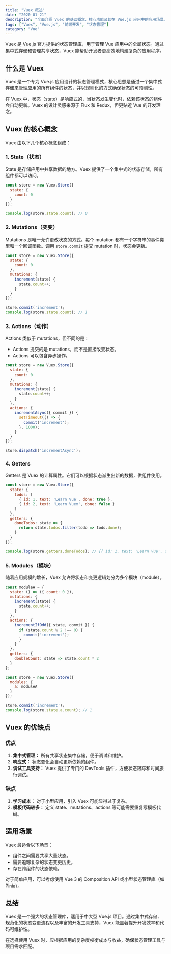 ```yaml
---
title: "Vuex 概述"
date: "2020-01-21"
description: "全面介绍 Vuex 的基础概念、核心功能及其在 Vue.js 应用中的应用场景。"
tags: ["Vuex", "Vue.js", "前端开发", "状态管理"]
category: "Vue"
---
```


Vuex 是 Vue.js 官方提供的状态管理库，用于管理 Vue 应用中的全局状态。通过集中式存储和管理共享状态，Vuex 能帮助开发者更高效地构建复杂的应用程序。

## 什么是 Vuex

Vuex 是一个专为 Vue.js 应用设计的状态管理模式，核心思想是通过一个集中式存储来管理应用的所有组件的状态，并以规则化的方式确保状态的可预测性。

在 Vuex 中，状态（state）是响应式的，当状态发生变化时，依赖该状态的组件会自动更新。Vuex 的设计灵感来源于 Flux 和 Redux，但更贴近 Vue 的开发理念。

## Vuex 的核心概念

Vuex 由以下几个核心概念组成：

### 1. State（状态）
State 是存储应用中共享数据的地方。Vuex 提供了一个集中式的状态存储，所有组件都可以访问。

```javascript
const store = new Vuex.Store({
  state: {
    count: 0
  }
});

console.log(store.state.count); // 0
```

### 2. Mutations（突变）
Mutations 是唯一允许更改状态的方式。每个 mutation 都有一个字符串的事件类型和一个回调函数。调用 `store.commit` 提交 mutation 时，状态会更新。

```javascript
const store = new Vuex.Store({
  state: {
    count: 0
  },
  mutations: {
    increment(state) {
      state.count++;
    }
  }
});

store.commit('increment');
console.log(store.state.count); // 1
```

### 3. Actions（动作）
Actions 类似于 mutations，但不同的是：
- Actions 提交的是 mutations，而不是直接改变状态。
- Actions 可以包含异步操作。

```javascript
const store = new Vuex.Store({
  state: {
    count: 0
  },
  mutations: {
    increment(state) {
      state.count++;
    }
  },
  actions: {
    incrementAsync({ commit }) {
      setTimeout(() => {
        commit('increment');
      }, 1000);
    }
  }
});

store.dispatch('incrementAsync');
```

### 4. Getters
Getters 是 Vuex 的计算属性。它们可以根据状态派生出新的数据，供组件使用。

```javascript
const store = new Vuex.Store({
  state: {
    todos: [
      { id: 1, text: 'Learn Vue', done: true },
      { id: 2, text: 'Learn Vuex', done: false }
    ]
  },
  getters: {
    doneTodos: state => {
      return state.todos.filter(todo => todo.done);
    }
  }
});

console.log(store.getters.doneTodos); // [{ id: 1, text: 'Learn Vue', done: true }]
```

### 5. Modules（模块）
随着应用规模的增长，Vuex 允许将状态和变更逻辑划分为多个模块（module）。

```javascript
const moduleA = {
  state: () => ({ count: 0 }),
  mutations: {
    increment(state) {
      state.count++;
    }
  },
  actions: {
    incrementIfOdd({ state, commit }) {
      if (state.count % 2 !== 0) {
        commit('increment');
      }
    }
  },
  getters: {
    doubleCount: state => state.count * 2
  }
};

const store = new Vuex.Store({
  modules: {
    a: moduleA
  }
});

store.commit('increment');
console.log(store.state.a.count); // 1
```

## Vuex 的优缺点

### 优点
1. **集中式管理：** 所有共享状态集中存储，便于调试和维护。
2. **响应式：** 状态变化会自动更新依赖的组件。
3. **调试工具支持：** Vuex 提供了专门的 DevTools 插件，方便状态跟踪和时间旅行调试。

### 缺点
1. **学习成本：** 对于小型应用，引入 Vuex 可能显得过于复杂。
2. **模板代码较多：** 定义 state、mutations、actions 等可能需要重复写模板代码。

## 适用场景

Vuex 最适合以下场景：
- 组件之间需要共享大量状态。
- 需要追踪复杂的状态变更历史。
- 存在跨组件的状态依赖。

对于简单应用，可以考虑使用 Vue 3 的 Composition API 或小型状态管理库（如 Pinia）。

## 总结

Vuex 是一个强大的状态管理库，适用于中大型 Vue.js 项目。通过集中式存储、规范化的状态变更流程以及丰富的开发工具支持，Vuex 能显著提升开发效率和代码可维护性。

在选择使用 Vuex 时，应根据应用的复杂度权衡成本与收益，确保状态管理工具与项目需求匹配。

